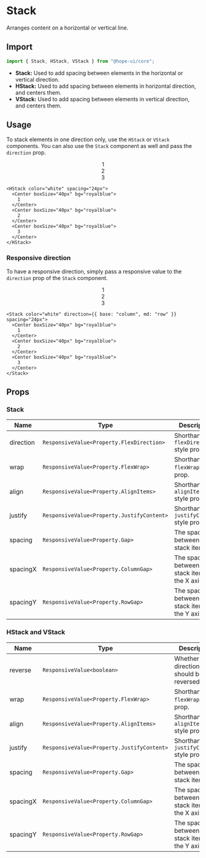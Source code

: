 

# Stack

Arranges content on a horizontal or vertical line.

## Import

```ts
import { Stack, HStack, VStack } from "@hope-ui/core";
```

- **Stack:** Used to add spacing between elements in the horizontal or vertical direction.
- **HStack:** Used to add spacing between elements in horizontal direction, and centers them.
- **VStack:** Used to add spacing between elements in vertical direction, and centers them.

## Usage

To stack elements in one direction only, use the `HStack` or `VStack` components. You can also use the `Stack` component as well and pass the `direction` prop.

<Preview>
  <HStack color="white" spacing="24px">
    <Center boxSize="40px" bg="royalblue">
      1
    </Center>
    <Center boxSize="40px" bg="royalblue">
      2
    </Center>
    <Center boxSize="40px" bg="royalblue">
      3
    </Center>
  </HStack>
</Preview>

```tsx
<HStack color="white" spacing="24px">
  <Center boxSize="40px" bg="royalblue">
    1
  </Center>
  <Center boxSize="40px" bg="royalblue">
    2
  </Center>
  <Center boxSize="40px" bg="royalblue">
    3
  </Center>
</HStack>
```

### Responsive direction

To have a responsive direction, simply pass a responsive value to the `direction` prop of the `Stack` component.

<Preview>
  <Stack color="white" direction={{ base: "column", md: "row" }} spacing="24px">
    <Center boxSize="40px" bg="royalblue">
      1
    </Center>
    <Center boxSize="40px" bg="royalblue">
      2
    </Center>
    <Center boxSize="40px" bg="royalblue">
      3
    </Center>
  </Stack>
</Preview>

```tsx
<Stack color="white" direction={{ base: "column", md: "row" }} spacing="24px">
  <Center boxSize="40px" bg="royalblue">
    1
  </Center>
  <Center boxSize="40px" bg="royalblue">
    2
  </Center>
  <Center boxSize="40px" bg="royalblue">
    3
  </Center>
</Stack>
```

## Props

### Stack

| Name      | Type                                       | Description                                      |
| --------- | ------------------------------------------ | ------------------------------------------------ |
| direction | `ResponsiveValue<Property.FlexDirection>`  | Shorthand for `flexDirection` style prop.        |
| wrap      | `ResponsiveValue<Property.FlexWrap>`       | Shorthand for `flexWrap` style prop.             |
| align     | `ResponsiveValue<Property.AlignItems>`     | Shorthand for `alignItems` style prop.           |
| justify   | `ResponsiveValue<Property.JustifyContent>` | Shorthand for `justifyContent` style prop.       |
| spacing   | `ResponsiveValue<Property.Gap>`            | The space between the stack items.               |
| spacingX  | `ResponsiveValue<Property.ColumnGap>`      | The space between the stack items on the X axis. |
| spacingY  | `ResponsiveValue<Property.RowGap>`         | The space between the stack items on the Y axis. |

### HStack and VStack

| Name     | Type                                       | Description                                      |
| -------- | ------------------------------------------ | ------------------------------------------------ |
| reverse  | `ResponsiveValue<boolean>`                 | Whether the direction should be reversed.        |
| wrap     | `ResponsiveValue<Property.FlexWrap>`       | Shorthand for `flexWrap` style prop.             |
| align    | `ResponsiveValue<Property.AlignItems>`     | Shorthand for `alignItems` style prop.           |
| justify  | `ResponsiveValue<Property.JustifyContent>` | Shorthand for `justifyContent` style prop.       |
| spacing  | `ResponsiveValue<Property.Gap>`            | The space between the stack items.               |
| spacingX | `ResponsiveValue<Property.ColumnGap>`      | The space between the stack items on the X axis. |
| spacingY | `ResponsiveValue<Property.RowGap>`         | The space between the stack items on the Y axis. |
